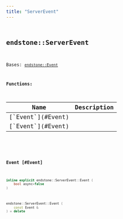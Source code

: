 ```yaml
---
title: "ServerEvent"
---
```


## <code className="doc-symbol doc-symbol-class"/> endstone::ServerEvent

Bases: [`endstone::Event`](classendstone_1_1_event.md)
















**Functions:**

<table>
<thead>
   <tr>
      <th>Name</th>
      <th>Description</th>
   </tr>
</thead>
<tbody>
<tr key="classendstone_1_1_server_event_1a28cca8d74920493b449d035540acf023">
    <td>[`Event`](#Event)</td>
    <td></td>
</tr>
<tr key="classendstone_1_1_server_event_1a7199136ebb40e1441bc61e29f83c3cad">
    <td>[`Event`](#Event)</td>
    <td></td>
</tr>
</tbody>
</table>

### <code className="doc-symbol doc-symbol-function"/> Event [#Event]



```cpp
inline explicit endstone::ServerEvent::Event (
    bool async=false
) 
```

```cpp
endstone::ServerEvent::Event (
    const Event &
) = delete
```